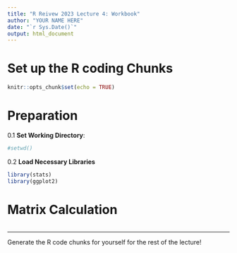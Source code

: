 ```yaml
---
title: "R Reivew 2023 Lecture 4: Workbook"
author: "YOUR NAME HERE"
date: "`r Sys.Date()`"
output: html_document
---
```



# Set up the R coding Chunks

```r
knitr::opts_chunk$set(echo = TRUE)
```

# Preparation

0.1 **Set Working Directory**:
```r
#setwd()
```

0.2 **Load Necessary Libraries**

```r
library(stats)
library(ggplot2)
```

# Matrix Calculation

```r

```

---

Generate the R code chunks for yourself for the rest of the lecture!


